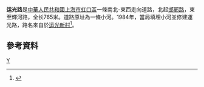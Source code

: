 '''运光路'''是[[中華人民共和國|中華人民共和國]][[上海市|上海市]][[虹口區|虹口區]]一條南北-東西走向道路，北起[[邯鄲路|邯鄲路]]，東至輝河路，全长765米。道路原址為一條小河。1984年，當局填埋小河並修建運光路，路名來自於[[运光新村|运光新村]]<ref>{{cite news |title=第二节　人文景观类 |url=http://www.shtong.gov.cn/Newsite/node2/node2245/node70862/node70870/node70920/node70926/userobject1ai73724.html |publisher=上海市地方志辦公室 |accessdate=2021-01-05 |archive-date=2019-01-16 |archive-url=https://web.archive.org/web/20190116150105/http://www.shtong.gov.cn/newsite/node2/node2245/node70862/node70870/node70920/node70926/userobject1ai73724.html |dead-url=no }}</ref>。

== 參考資料 ==
{{Reflist|2}}

[[Category:上海道路|Y]]